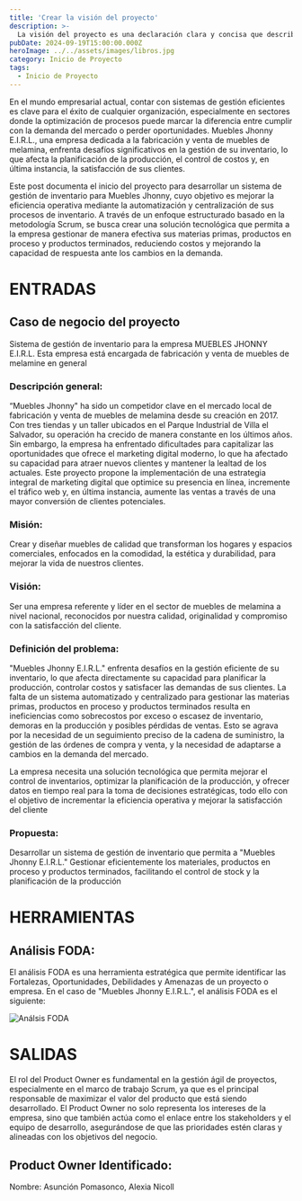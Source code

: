 ```yaml
---
title: 'Crear la visión del proyecto'
description: >-
  La visión del proyecto es una declaración clara y concisa que describe el propósito y los objetivos del proyecto.
pubDate: 2024-09-19T15:00:00.000Z
heroImage: ../../assets/images/libros.jpg
category: Inicio de Proyecto
tags:
  - Inicio de Proyecto
---
```


En el mundo empresarial actual, contar con sistemas de gestión eficientes es clave para el éxito de
cualquier organización, especialmente en sectores donde la optimización de procesos puede marcar la
diferencia entre cumplir con la demanda del mercado o perder oportunidades. Muebles Jhonny E.I.R.L.,
una empresa dedicada a la fabricación y venta de muebles de melamina, enfrenta desafíos significativos
en la gestión de su inventario, lo que afecta la planificación de la producción, el control de costos
y, en última instancia, la satisfacción de sus clientes.

Este post documenta el inicio del proyecto para desarrollar un sistema de gestión de inventario para
Muebles Jhonny, cuyo objetivo es mejorar la eficiencia operativa mediante la automatización y centralización
de sus procesos de inventario. A través de un enfoque estructurado basado en la metodología Scrum, se busca
crear una solución tecnológica que permita a la empresa gestionar de manera efectiva sus materias primas,
productos en proceso y productos terminados, reduciendo costos y mejorando la capacidad de respuesta ante los
cambios en la demanda.

# ENTRADAS

## Caso de negocio del proyecto

Sistema de gestión de inventario para la empresa MUEBLES JHONNY E.I.R.L. Esta empresa está encargada de
fabricación y venta de muebles de melamine en general

### Descripción general:

“Muebles Jhonny" ha sido un competidor clave en el mercado local de fabricación y venta de muebles de
melamina desde su creación en 2017. Con tres tiendas y un taller ubicados en el Parque Industrial de
Villa el Salvador, su operación ha crecido de manera constante en los últimos años. Sin embargo, la empresa
ha enfrentado dificultades para capitalizar las oportunidades que ofrece el marketing digital moderno, lo
que ha afectado su capacidad para atraer nuevos clientes y mantener la lealtad de los actuales. Este proyecto
propone la implementación de una estrategia integral de marketing digital que optimice su presencia en
línea, incremente el tráfico web y, en última instancia, aumente las ventas a través de una mayor
conversión de clientes potenciales.

### Misión:

Crear y diseñar muebles de calidad que transforman los hogares y espacios comerciales, enfocados en la
comodidad, la estética y durabilidad, para mejorar la vida de nuestros clientes.

### Visión:

Ser una empresa referente y líder en el sector de muebles de melamina a nivel nacional, reconocidos por
nuestra calidad, originalidad y compromiso con la satisfacción del cliente.

### Definición del problema:

"Muebles Jhonny E.I.R.L." enfrenta desafíos en la gestión eficiente de su inventario, lo que afecta
directamente su capacidad para planificar la producción, controlar costos y satisfacer las demandas de
sus clientes. La falta de un sistema automatizado y centralizado para gestionar las materias primas,
productos en proceso y productos terminados resulta en ineficiencias como sobrecostos por exceso o
escasez de inventario, demoras en la producción y posibles pérdidas de ventas. Esto se agrava por la
necesidad de un seguimiento preciso de la cadena de suministro, la gestión de las órdenes de compra y
venta, y la necesidad de adaptarse a cambios en la demanda del mercado.

La empresa necesita una solución tecnológica que permita mejorar el control de inventarios, optimizar
la planificación de la producción, y ofrecer datos en tiempo real para la toma de decisiones estratégicas,
todo ello con el objetivo de incrementar la eficiencia operativa y mejorar la satisfacción del cliente

### Propuesta:

Desarrollar un sistema de gestión de inventario que permita a "Muebles Jhonny E.I.R.L." Gestionar
eficientemente los materiales, productos en proceso y productos terminados, facilitando el control
de stock y la planificación de la producción

# HERRAMIENTAS

## Análisis FODA:

El análisis FODA es una herramienta estratégica que permite identificar las Fortalezas, Oportunidades,
Debilidades y Amenazas de un proyecto o empresa. En el caso de "Muebles Jhonny E.I.R.L.", el análisis
FODA es el siguiente:

![Análsis FODA](../../assets/images/foda.jpg)

# SALIDAS

El rol del Product Owner es fundamental en la gestión ágil de proyectos, especialmente en el marco de
trabajo Scrum, ya que es el principal responsable de maximizar el valor del producto que está siendo
desarrollado. El Product Owner no solo representa los intereses de la empresa, sino que también actúa
como el enlace entre los stakeholders y el equipo de desarrollo, asegurándose de que las prioridades
estén claras y alineadas con los objetivos del negocio.

## Product Owner Identificado:

Nombre: Asunción Pomasonco, Alexia Nicoll
